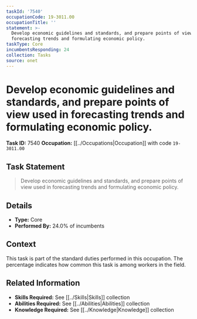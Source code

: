```yaml
---
taskId: '7540'
occupationCode: 19-3011.00
occupationTitle: ''
statement: >-
  Develop economic guidelines and standards, and prepare points of view used in
  forecasting trends and formulating economic policy.
taskType: Core
incumbentsResponding: 24
collection: Tasks
source: onet
---
```

# Develop economic guidelines and standards, and prepare points of view used in forecasting trends and formulating economic policy.

**Task ID:** 7540
**Occupation:** [[../Occupations|Occupation]] with code `19-3011.00`

## Task Statement

> Develop economic guidelines and standards, and prepare points of view used in forecasting trends and formulating economic policy.

## Details

- **Type:** Core
- **Performed By:** 24.0% of incumbents

## Context

This task is part of the standard duties performed in this occupation. The percentage indicates how common this task is among workers in the field.

## Related Information

- **Skills Required:** See [[../Skills|Skills]] collection
- **Abilities Required:** See [[../Abilities|Abilities]] collection
- **Knowledge Required:** See [[../Knowledge|Knowledge]] collection
